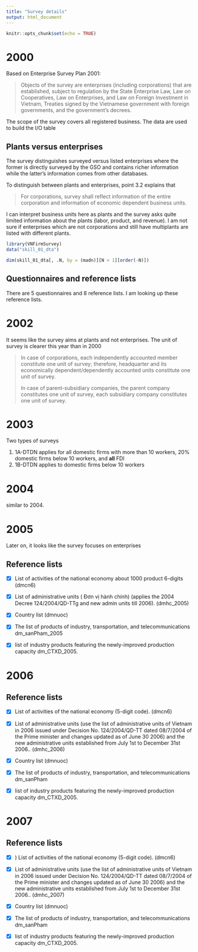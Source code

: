 ```yaml
---
title: "Survey details"
output: html_document
---
```


```r
knitr::opts_chunk$set(echo = TRUE)
```

# 2000

Based on Enterprise Survey Plan 2001:

> Objects of the survey are enterprises (including corporations) that
> are established, subject to regulation by the State Enterprise Law, Law on
> Cooperatives, Law on Enterprises, and Law on Foreign Investment in Vietnam, Treaties
> signed by the Vietnamese government with foreign governments, and the government's
> decrees.

The scope of the survey covers all registered business. The data are used to build the I/O table

## Plants versus enterprises

The survey distinguishes surveyed versus listed enterprises where the former is directly surveyed by the GSO and contains richer information while the latter's information comes from other databases.

To distinguish between plants and enterprises, point 3.2 explains that

> For corporations, survey shall reflect information of the entire
> corporation and information of economic dependent business units.

I can interpret business units here as plants and the survey asks quite limited information about the plants (labor, product, and revenue). I am not sure if enterprises which are not corporations and still have multiplants are listed with different plants.

```r
library(VNFirmSurvey)
data("skill_01_dta")

dim(skill_01_dta[, .N, by = (madn)][N > 1][order(-N)])
```

## **Questionnaires and reference lists** 

There are 5 questionnaires and 8 reference lists. I am looking up these reference lists.

# 2002 

It seems like the survey aims at plants and not enterprises. The unit of survey is clearer this year than in 2000

> In case of corporations, each independently accounted member
> constitute one unit of survey; therefore, headquarter and its economically dependent/dependently accounted units constitute
> one unit of survey.
>
> In case of parent-subsidiary companies, the parent company constitutes
> one unit of survey, each subsidiary company constitutes one unit of survey.

# 2003

Two types of surveys

1.  1A-DTDN applies for all domestic firms with more than 10 workers, 20% domestic firms below 10 workers, and **all** FDI
2.  1B-DTDN applies to domestic firms below 10 workers

# 2004 

similar to 2004.

# 2005 

Later on, it looks like the survey focuses on enterprises

## Reference lists

-   [x]  List of activities of the national economy about 1000 product 6-digits (dmcn6)

-   [x] List of administrative units ( Đơn vị hành chính) (applies the 2004 Decree 124/2004/QD-TTg and new admin units till 2006). (dmhc_2005)

-   [x] Country list (dmnuoc)

-   [x] The list of products of industry, transportation, and telecommunications  dm_sanPham_2005

-   [x] list of industry products featuring the newly-improved production capacity dm_CTXD_2005.

# 2006 



## Reference lists

-   [x] List of activities of the national economy (5-digit code). (dmcn6)

-   [x] List of administrative units (use the list of administrative units of Vietnam in 2006 issued under Decision No. 124/2004/QD-TT dated 08/7/2004 of the Prime minister and changes updated as of June 30 2006) and the new administrative units established from July 1st to December 31st 2006.. (dmhc_2006)

-   [x] Country list (dmnuoc)

-   [x] The list of products of industry, transportation, and telecommunications  dm_sanPham

-   [x] list of industry products featuring the newly-improved production capacity dm_CTXD_2005.


# 2007 


## Reference lists

-   [x] ) List of activities of the national economy  (5-digit code). (dmcn6)

-   [x] List of administrative units (use the list of administrative units of Vietnam in 2006 issued under Decision No. 124/2004/QD-TT dated 08/7/2004 of the Prime minister and changes updated as of June 30 2006) and the new administrative units established from July 1st to December 31st 2006.. (dmhc_2007)

-   [x] Country list (dmnuoc)

-   [x] The list of products of industry, transportation, and telecommunications  dm_sanPham

-   [x] list of industry products featuring the newly-improved production capacity dm_CTXD_2005.
